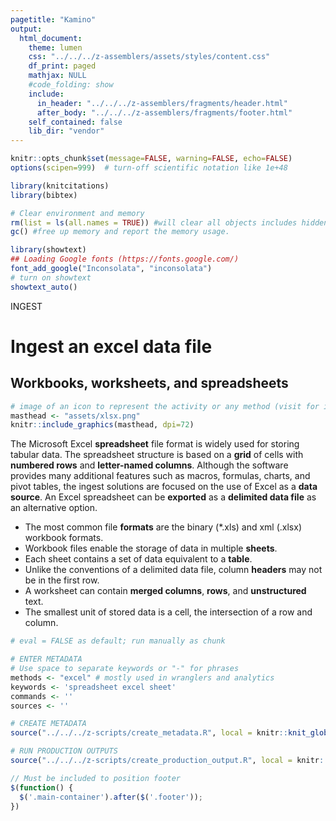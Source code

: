 ```yaml
---
pagetitle: "Kamino"
output: 
  html_document:
    theme: lumen
    css: "../../../z-assemblers/assets/styles/content.css"
    df_print: paged
    mathjax: NULL
    #code_folding: show
    include:
      in_header: "../../../z-assemblers/fragments/header.html"
      after_body: "../../../z-assemblers/fragments/footer.html"
    self_contained: false
    lib_dir: "vendor"
---
```


```r

knitr::opts_chunk$set(message=FALSE, warning=FALSE, echo=FALSE)
options(scipen=999)  # turn-off scientific notation like 1e+48

library(knitcitations)
library(bibtex)

# Clear environment and memory
rm(list = ls(all.names = TRUE)) #will clear all objects includes hidden objects.
gc() #free up memory and report the memory usage.

library(showtext)
## Loading Google fonts (https://fonts.google.com/)
font_add_google("Inconsolata", "inconsolata")
# turn on showtext
showtext_auto()

```

<div class="activity">
INGEST  
</div>

# Ingest an excel data file
## Workbooks, worksheets, and spreadsheets

```r

# image of an icon to represent the activity or any method (visit for icon https://thenounproject.com/search/?q=attribute&i=4326168)
masthead <- "assets/xlsx.png"
knitr::include_graphics(masthead, dpi=72)

```

The Microsoft Excel __spreadsheet__ file format is widely used for storing tabular data.  The spreadsheet structure is based on a __grid__ of cells with __numbered rows__ and __letter-named columns__.  Although the software provides many additional features such as macros, formulas, charts, and pivot tables, the ingest solutions are focused on the use of Excel as a __data source__.  An Excel spreadsheet can be __exported__ as a __delimited data file__ as an alternative option.

* The most common file __formats__ are the binary (*.xls) and xml (.xlsx) workbook formats.
* Workbook files enable the storage of data in multiple __sheets__.
* Each sheet contains a set of data equivalent to a __table__.
* Unlike the conventions of a delimited data file, column __headers__ may not be in the first row.
* A worksheet can contain __merged columns__, __rows__, and __unstructured__ text.
* The smallest unit of stored data is a cell, the intersection of a row and column.

```r

# eval = FALSE as default; run manually as chunk

# ENTER METADATA
# Use space to separate keywords or "-" for phrases
methods <- "excel" # mostly used in wranglers and analytics
keywords <- 'spreadsheet excel sheet'
commands <- ''
sources <- ''

# CREATE METADATA
source("../../../z-scripts/create_metadata.R", local = knitr::knit_global())

# RUN PRODUCTION OUTPUTS
source("../../../z-scripts/create_production_output.R", local = knitr::knit_global())


```

```js

// Must be included to position footer
$(function() {
  $('.main-container').after($('.footer'));
})

```

